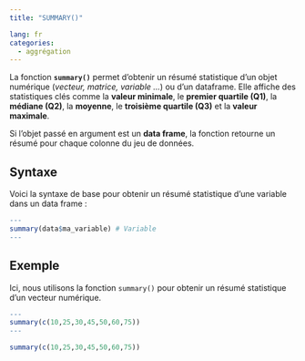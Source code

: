 ```yaml
---
title: "SUMMARY()"

lang: fr
categories:
  - aggrégation
---
```


La fonction **`summary()`** permet d’obtenir un résumé statistique d’un objet numérique (*vecteur, matrice, variable ...*) ou d'un dataframe. Elle affiche des statistiques clés comme la **valeur minimale**, le **premier quartile (Q1)**, la **médiane (Q2)**, la **moyenne**, le **troisième quartile (Q3)** et la **valeur maximale**.  

Si l’objet passé en argument est un **data frame**, la fonction retourne un résumé pour chaque colonne du jeu de données.

## Syntaxe  

Voici la syntaxe de base pour obtenir un résumé statistique d’une variable dans un data frame :

``` r
---
summary(data$ma_variable) # Variable
---
```

## Exemple

Ici, nous utilisons la fonction `summary()` pour obtenir un résumé statistique d’un vecteur numérique.

``` r
---
summary(c(10,25,30,45,50,60,75))
---
```

``` r
summary(c(10,25,30,45,50,60,75))
```